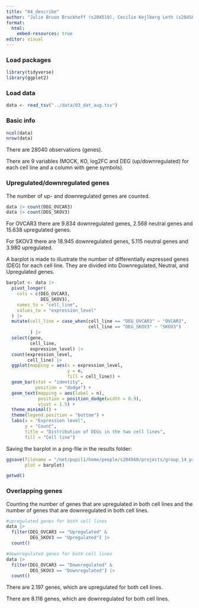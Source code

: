 ```yaml
---
title: "04_describe"
author: "Julie Bruun Brockhoff (s204519), Cecilie Kejlberg Leth (s204584), Amalie Drud Nielsen (s204560), Chrysillis Hellemann Polhaus (s153664), Lise Lotte Eriksen (s154123)"
format: 
  html:
    embed-resources: true
editor: visual
---
```


### Load packages

```r
library(tidyverse)
library(ggplot2)
```

### Load data

```r
data <- read_tsv("../data/03_dat_aug.tsv")
```

### Basic info

```r
ncol(data)
nrow(data)
```

There are 28040 observations (genes).

There are 9 variables (MOCK, KO, log2FC and DEG (up/downregulated) for each cell line and a column with gene symbols).

### Upregulated/downregulated genes

The number of up- and downregulated genes are counted.

```r
data |> count(DEG_OVCAR3)
data |> count(DEG_SKOV3)
```

For OVCAR3 there are 9.834 downregulated genes, 2.568 neutral genes and 15.638 upregulated genes.

For SKOV3 there are 18.945 downregulated genes, 5.115 neutral genes and 3.980 upregulated.

A barplot is made to illustrate the number of differentially expressed genes (DEG) for each cell line. They are divided into Downregulated, Neutral, and Upregulated genes.

```r
barplot <- data |> 
  pivot_longer(
    cols = c(DEG_OVCAR3, 
             DEG_SKOV3), 
    names_to = "cell_line", 
    values_to = "expression_level"
  ) |> 
  mutate(cell_line = case_when(cell_line == "DEG_OVCAR3" ~ "OVCAR3",
                               cell_line == "DEG_SKOV3" ~ "SKOV3")
         ) |> 
  select(gene, 
         cell_line, 
         expression_level) |> 
  count(expression_level, 
        cell_line) |> 
  ggplot(mapping = aes(x = expression_level, 
                       y = n, 
                       fill = cell_line)) +
  geom_bar(stat = "identity", 
           position = "dodge") +
  geom_text(mapping = aes(label = n), 
            position = position_dodge(width = 0.9),
            vjust = 1.5) +
  theme_minimal() + 
  theme(legend.position = "bottom") +
  labs(x = "Expression level",
       y = "Count",
       title = "Distribution of DEGs in the two cell lines",
       fill = "Cell line")

```

Saving the barplot in a png-file in the results folder:

```r
ggsave(filename = "/net/pupil1/home/people/s204560/projects/group_14_project/results/04_key_plot.png", 
       plot = barplot)
```

```r
getwd()
```

### Overlapping genes

Counting the number of genes that are upregulated in both cell lines and the number of genes that are downregulated in both cell lines.

```r
#upregulated genes for both cell lines
data |> 
  filter(DEG_OVCAR3 == "Upregulated" &
         DEG_SKOV3 == "Upregulated") |>
  count()

#downregulated genes for both cell lines
data |> 
  filter(DEG_OVCAR3 == "Downregulated" &
         DEG_SKOV3 == "Downregulated") |>
  count()
```

There are 2.197 genes, which are upregulated for both cell lines.

There are 8.116 genes, which are downregulated for both cell lines.
